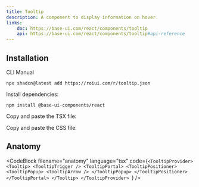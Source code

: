```yaml
---
title: Tooltip
description: A component to display information on hover.
links:
    doc: https://base-ui.com/react/components/tooltip
    api: https://base-ui.com/react/components/tooltip#api-reference
---
```


<ComponentPreview name="tooltip-demo" />

## Installation

<InstallationTabs>

<InstallationTabsList>
    <InstallationTabsTrigger value="cli">CLI</InstallationTabsTrigger>
    <InstallationTabsTrigger value="manual">Manual</InstallationTabsTrigger>
</InstallationTabsList>

<InstallationTabsContent value="cli">

```package-install
npx shadcn@latest add https://roiui.com/r/tooltip.json
```

</InstallationTabsContent>

<InstallationTabsContent value="manual" data-manual="true">

Install dependencies:

```package-install
npm install @base-ui-components/react
```

Copy and paste the TSX file:

<ComponentSource
    src="registry/brook/ui/tooltip/tooltip.tsx"
    title="components/ui/tooltip.tsx"
    collapsible={true}
/>

Copy and paste the CSS file:

<ComponentSource
    src="registry/brook/ui/tooltip/tooltip.module.css"
    title="components/ui/tooltip.module.css"
    language="css"
    collapsible={true}
/>

</InstallationTabsContent>

</InstallationTabs>

## Anatomy

<CodeBlock
filename="anatomy"
  language="tsx"
  code={`<TooltipProvider>
    <Tooltip>
        <TooltipTrigger />
        <TooltipPortal>
            <TooltipPositioner>
                <TooltipPopup>
                    <TooltipArrow />
                </TooltipPopup>
            </TooltipPositioner>
        </TooltipPortal>
    </Tooltip>
</TooltipProvider>
`} />
